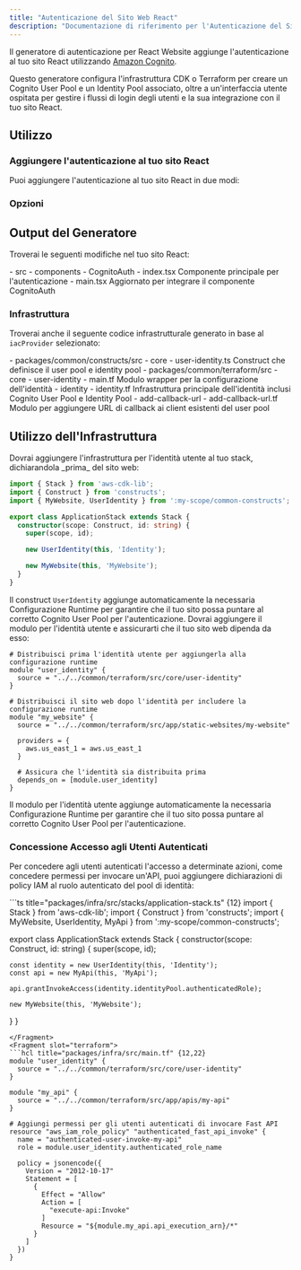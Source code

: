 ```yaml
---
title: "Autenticazione del Sito Web React"
description: "Documentazione di riferimento per l'Autenticazione del Sito Web React"
---
```





Il generatore di autenticazione per React Website aggiunge l'autenticazione al tuo sito React utilizzando [Amazon Cognito](https://aws.amazon.com/cognito/).

Questo generatore configura l'infrastruttura CDK o Terraform per creare un Cognito User Pool e un Identity Pool associato, oltre a un'interfaccia utente ospitata per gestire i flussi di login degli utenti e la sua integrazione con il tuo sito React.

## Utilizzo

### Aggiungere l'autenticazione al tuo sito React

Puoi aggiungere l'autenticazione al tuo sito React in due modi:

<RunGenerator generator="ts#react-website#auth" />

### Opzioni

<GeneratorParameters generator="ts#react-website#auth" />

## Output del Generatore

Troverai le seguenti modifiche nel tuo sito React:

<FileTree>
  - src
    - components
      - CognitoAuth
        - index.tsx Componente principale per l'autenticazione
    - main.tsx Aggiornato per integrare il componente CognitoAuth
</FileTree>

### Infrastruttura

<Snippet name="shared-constructs" />

Troverai anche il seguente codice infrastrutturale generato in base al `iacProvider` selezionato:

<Infrastructure>
<Fragment slot="cdk">
<FileTree>
  - packages/common/constructs/src
    - core
      - user-identity.ts Construct che definisce il user pool e identity pool
</FileTree>
</Fragment>
<Fragment slot="terraform">
<FileTree>
  - packages/common/terraform/src
    - core
      - user-identity
        - main.tf Modulo wrapper per la configurazione dell'identità
        - identity
          - identity.tf Infrastruttura principale dell'identità inclusi Cognito User Pool e Identity Pool
        - add-callback-url
          - add-callback-url.tf Modulo per aggiungere URL di callback ai client esistenti del user pool
</FileTree>
</Fragment>
</Infrastructure>

## Utilizzo dell'Infrastruttura

<Infrastructure>
<Fragment slot="cdk">
Dovrai aggiungere l'infrastruttura per l'identità utente al tuo stack, dichiarandola _prima_ del sito web:

```ts title="packages/infra/src/stacks/application-stack.ts" {3,9}
import { Stack } from 'aws-cdk-lib';
import { Construct } from 'constructs';
import { MyWebsite, UserIdentity } from ':my-scope/common-constructs';

export class ApplicationStack extends Stack {
  constructor(scope: Construct, id: string) {
    super(scope, id);

    new UserIdentity(this, 'Identity');

    new MyWebsite(this, 'MyWebsite');
  }
}
```

Il construct `UserIdentity` aggiunge automaticamente la necessaria <Link path="guides/react-website#runtime-configuration">Configurazione Runtime</Link> per garantire che il tuo sito possa puntare al corretto Cognito User Pool per l'autenticazione.
</Fragment>
<Fragment slot="terraform">
Dovrai aggiungere il modulo per l'identità utente e assicurarti che il tuo sito web dipenda da esso:

```hcl title="packages/infra/src/main.tf" {2-4,14-15}
# Distribuisci prima l'identità utente per aggiungerla alla configurazione runtime
module "user_identity" {
  source = "../../common/terraform/src/core/user-identity"
}

# Distribuisci il sito web dopo l'identità per includere la configurazione runtime
module "my_website" {
  source = "../../common/terraform/src/app/static-websites/my-website"

  providers = {
    aws.us_east_1 = aws.us_east_1
  }

  # Assicura che l'identità sia distribuita prima
  depends_on = [module.user_identity]
}
```

Il modulo per l'identità utente aggiunge automaticamente la necessaria <Link path="guides/react-website#runtime-configuration">Configurazione Runtime</Link> per garantire che il tuo sito possa puntare al corretto Cognito User Pool per l'autenticazione.
</Fragment>
</Infrastructure>

### Concessione Accesso agli Utenti Autenticati

Per concedere agli utenti autenticati l'accesso a determinate azioni, come concedere permessi per invocare un'API, puoi aggiungere dichiarazioni di policy IAM al ruolo autenticato del pool di identità:

<Infrastructure>
<Fragment slot="cdk">
```ts title="packages/infra/src/stacks/application-stack.ts" {12}
import { Stack } from 'aws-cdk-lib';
import { Construct } from 'constructs';
import { MyWebsite, UserIdentity, MyApi } from ':my-scope/common-constructs';

export class ApplicationStack extends Stack {
  constructor(scope: Construct, id: string) {
    super(scope, id);

    const identity = new UserIdentity(this, 'Identity');
    const api = new MyApi(this, 'MyApi');

    api.grantInvokeAccess(identity.identityPool.authenticatedRole);

    new MyWebsite(this, 'MyWebsite');
  }
}
```
</Fragment>
<Fragment slot="terraform">
```hcl title="packages/infra/src/main.tf" {12,22}
module "user_identity" {
  source = "../../common/terraform/src/core/user-identity"
}

module "my_api" {
  source = "../../common/terraform/src/app/apis/my-api"
}

# Aggiungi permessi per gli utenti autenticati di invocare Fast API
resource "aws_iam_role_policy" "authenticated_fast_api_invoke" {
  name = "authenticated-user-invoke-my-api"
  role = module.user_identity.authenticated_role_name

  policy = jsonencode({
    Version = "2012-10-17"
    Statement = [
      {
        Effect = "Allow"
        Action = [
          "execute-api:Invoke"
        ]
        Resource = "${module.my_api.api_execution_arn}/*"
      }
    ]
  })
}
```
</Fragment>
</Infrastructure>